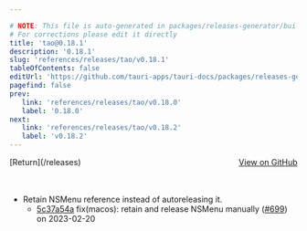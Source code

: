 ```yaml
---

# NOTE: This file is auto-generated in packages/releases-generator/build.ts
# For corrections please edit it directly
title: 'tao@0.18.1'
description: '0.18.1'
slug: 'references/releases/tao/v0.18.1'
tableOfContents: false
editUrl: 'https://github.com/tauri-apps/tauri-docs/packages/releases-generator/build.ts'
pagefind: false
prev:
   link: 'references/releases/tao/v0.18.0'
   label: '0.18.0'
next:
   link: 'references/releases/tao/v0.18.2'
   label: 'v0.18.2'
---
```


			

<ReleaseSidebar slug="references/releases/tao"  packageName="tao" />

<div style="margin-bottom:3rem; display: flex; justify-content: space-between; align-items: center"><span>[Return](/releases)</span><span><a href="https://github.com/tauri-apps/tao/releases/tag/tao-v0.18.1">View on GitHub</a></span></div>

- Retain NSMenu reference instead of autoreleasing it.
  - [5c37a54a](https://github.com/tauri-apps/tao/commit/5c37a54ab577e74730052658c9ed2e9b85462be8) fix(macos): retain and release NSMenu manually ([#699](https://github.com/tauri-apps/tao/pull/699)) on 2023-02-20

